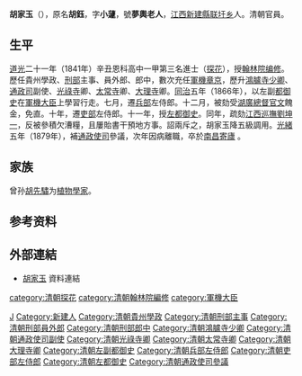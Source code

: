 {{明清人物信息框
| 姓名 = 胡家玉
| 原名 = 胡鈺
| 圖片名稱=
| 圖片大小 =
| 圖片說明 =
| 最高職務 = 左都御史
| 國家 = 大清
| 爵位 =
| 籍貫 = [[江西|江西]][[新建縣|新建縣]][[联圩乡|联圩乡]]
| 族裔 = 漢族
| 旗籍 = 
| 字號 = 字'''小蘧'''，號'''夢輿老人'''
| 諡號 = 
| 出生日期 = [[嘉慶|嘉慶]]十三年（1808年）
| 出生地點 = [[江西|江西]][[新建縣|新建縣]]
| 逝世日期 = [[光緒|光緒]]十二年（1886年）
| 逝世地點 = [[江西|江西]][[南昌|南昌]]寄廬
| 墓葬 = 
| 配偶 =
| 親屬 = （曾孫）[[胡先驌|胡先驌]]
| 出身 = 
*道光二十一年辛丑恩科一甲第三名進士及第（探花）
| 經歷 = 
| 著作 =
}}

'''胡家玉'''（{{bd|1808年||1886年|catIdx=H胡}}），原名'''胡鈺'''，字'''小蘧'''，號'''夢輿老人'''，[[江西|江西]][[新建縣|新建縣]][[联圩乡|联圩乡]]人。清朝官員。

== 生平 ==
[[道光|道光]]二十一年（1841年）辛丑恩科高中一甲第三名進士（[[探花|探花]]），授[[翰林院|翰林院]][[编修|编修]]。歷任貴州學政、[[刑部|刑部]]主事、員外郎、郎中，數次充任[[軍機|軍機]][[章京|章京]]，歷升[[鴻臚寺|鴻臚寺]][[少卿|少卿]]、[[通政司|通政司]]副使、[[光祿寺|光祿寺]]卿、[[太常寺|太常寺]]卿、[[大理寺|大理寺]]卿。[[同治|同治]]五年（1866年），以左副[[都御史|都御史]]在[[軍機大臣|軍機大臣]]上學習行走。七月，遷[[兵部|兵部]]左侍郎。十二月，被劾受[[湖廣總督|湖廣總督]][[官文|官文]]餽金，免直。十年，遷[[吏部|吏部]]左侍郎。十一年，授[[左都御史|左都御史]]。同年，疏劾[[江西|江西]][[巡撫|巡撫]][[劉坤一|劉坤一]]，反被參積欠漕糧，且屢貽書干預地方事。詔兩斥之，胡家玉降五級調用。[[光緒|光緒]]五年（1879年），補[[通政使司|通政使司]]參議，次年因病離職，卒於[[南昌|南昌]][[寄廬|寄廬]] 。

== 家族 ==
曾孙[[胡先驌|胡先驌]]为[[植物學家|植物學家]]。

== 参考资料 ==
{{reflist}}

== 外部連結 ==
* [http://npmhost.npm.gov.tw/ttscgi2/ttsquery?0:0:npmauac:TM%3D%ADJ%AEa%A5%C9 胡家玉] 資料連結

{{道光二十一年辛丑恩科殿試金榜}}

{{Authority control}}
{{DEFAULTSORT:Hu胡}}
[[Category:胡姓|J]]
[[Category:新建人|Category:新建人]]
[[category:清朝探花|category:清朝探花]]
[[category:清朝翰林院編修|category:清朝翰林院編修]]
[[Category:清朝貴州學政|Category:清朝貴州學政]]
[[Category:清朝刑部主事|Category:清朝刑部主事]]
[[Category:清朝刑部員外郎|Category:清朝刑部員外郎]]
[[Category:清朝刑部郎中|Category:清朝刑部郎中]]
[[Category:清朝鴻臚寺少卿|Category:清朝鴻臚寺少卿]]
[[Category:清朝通政使司副使|Category:清朝通政使司副使]]
[[Category:清朝光祿寺卿|Category:清朝光祿寺卿]]
[[Category:清朝太常寺卿|Category:清朝太常寺卿]]
[[Category:清朝大理寺卿|Category:清朝大理寺卿]]
[[Category:清朝左副都御史|Category:清朝左副都御史]]
[[Category:清朝兵部左侍郎|Category:清朝兵部左侍郎]]
[[Category:清朝吏部左侍郎|Category:清朝吏部左侍郎]]
[[category:軍機大臣|category:軍機大臣]]
[[Category:清朝左都御史|Category:清朝左都御史]]
[[Category:清朝通政使司參議|Category:清朝通政使司參議]]

{{清朝官员小作品}}